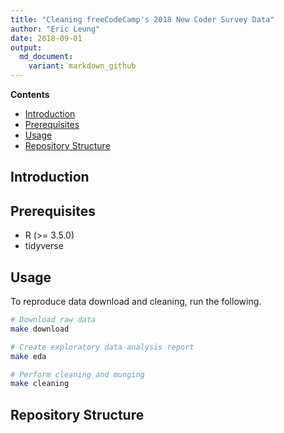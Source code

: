 ```yaml
---
title: "Cleaning freeCodeCamp's 2018 New Coder Survey Data"
author: "Eric Leung"
date: 2018-09-01
output:
  md_document:
    variant: markdown_github
---
```


**Contents**

- [Introduction](#introduction)
- [Prerequisites](#prerequisites)
- [Usage](#usage)
- [Repository Structure](#repository-structure)

## Introduction

## Prerequisites

- R (>= 3.5.0)
- tidyverse

## Usage

To reproduce data download and cleaning, run the following.

```sh
# Download raw data
make download

# Create exploratory data analysis report
make eda

# Perform cleaning and munging
make cleaning
```

## Repository Structure
